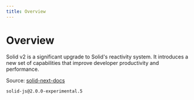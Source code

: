```yaml
---
title: Overview
---
```


# Overview

Solid v2 is a significant upgrade to Solid's reactivity system. It introduces a new set of capabilities that improve developer productivity and performance.

Source: [solid-next-docs](https://github.com/devagrawal09/solid-next-docs)

```package-install
solid-js@2.0.0-experimental.5
```
